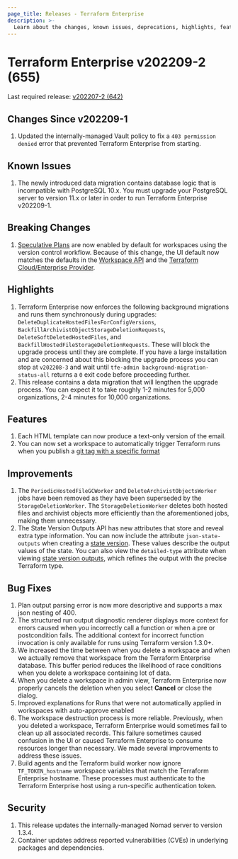 ```yaml
---
page_title: Releases - Terraform Enterprise
description: >-
  Learn about the changes, known issues, deprecations, highlights, features, improvements, bug fixes, and security fixes for the v202209-2 (655) release.
---
```


# Terraform Enterprise v202209-2 (655)

Last required release: [v202207-2 (642)](/terraform/enterprise/releases/2022/v202207-2)

## Changes Since v202209-1

1. Updated the internally-managed Vault policy to fix a `403 permission denied` error that prevented Terraform Enterprise from starting.

## Known Issues

1. The newly introduced data migration contains database logic that is incompatible with PostgreSQL 10.x. You must upgrade your PostgreSQL server to version 11.x or later in order to run Terraform Enterprise v202209-1.

## Breaking Changes

1. [Speculative Plans](/terraform/enterprise/run/remote-operations#speculative-plans) are now enabled by default for workspaces using the version control workflow. Because of this change, the UI default now matches the defaults in the [Workspace API](/terraform/enterprise/api-docs/workspaces) and the [Terraform Cloud/Enterprise Provider](https://registry.terraform.io/providers/hashicorp/tfe/latest/docs/resources/workspace#speculative_enabled).

## Highlights

1. Terraform Enterprise now enforces the following background migrations and runs them synchronously during upgrades: `DeleteDuplicateHostedFilesForConfigVersions`, `BackfillArchivistObjectStorageDeletionRequests`, `DeleteSoftDeletedHostedFiles`, and `BackfillHostedFileStorageDeletionRequests`. These will block the upgrade process until they are complete. If you have a large installation and are concerned about this blocking the upgrade process you can stop at `v202208-3` and wait until `tfe-admin background-migration-status-all` returns a `0` exit code before proceeding further.
1. This release contains a data migration that will lengthen the upgrade process. You can expect it to take roughly 1-2 minutes for 5,000 organizations, 2-4 minutes for 10,000 organizations.


## Features

1. Each HTML template can now produce a text-only version of the email.
1. You can now set a workspace to automatically trigger Terraform runs when you publish a [git tag with a specific format](/terraform/enterprise/workspaces/settings/vcs#trigger-runs-when-a-git-tag-is-published)

## Improvements

1. The `PeriodicHostedFileGCWorker` and `DeleteArchivistObjectsWorker` jobs have been removed as they have been superseded by the `StorageDeletionWorker`. The `StorageDeletionWorker` deletes both hosted files and archivist objects more efficiently than the aforementioned jobs, making them unnecessary.
1. The State Version Outputs API has new attributes that store and reveal extra type information. You can now include the attribute `json-state-outputs` when creating a [state version](/terraform/enterprise/api-docs/state-versions#create-a-state-version). These values describe the output values of the state. You can also view the `detailed-type` attribute when viewing [state version outputs](/terraform/enterprise/api-docs/state-version-outputs#list-state-version-outputs), which refines the output with the precise Terraform type.

## Bug Fixes

1. Plan output parsing error is now more descriptive and supports a max json nesting of 400.
1. The structured run output diagnostic renderer displays more context for errors caused when you incorrectly call a function or when a pre or postcondition fails. The additional context for incorrect function invocation is only available for runs using Terraform version 1.3.0+.
1. We increased the time between when you delete a workspace and when we actually remove that workspace from the Terraform Enterprise database. This buffer period reduces the likelihood of race conditions when you delete a workspace containing lot of data.
1. When you delete a workspace in admin view, Terraform Enterprise now properly cancels the deletion when you select **Cancel** or close the dialog.
1. Improved explanations for Runs that were not automatically applied in workspaces with auto-approve enabled
1. The workspace destruction process is more reliable. Previously, when you deleted a workspace, Terraform Enterprise would sometimes fail to clean up all associated records. This failure sometimes caused confusion in the UI or caused Terraform Enterprise to consume resources longer than necessary. We made several improvements to address these issues.
1. Build agents and the Terraform build worker now ignore `TF_TOKEN_hostname` workspace variables that match the Terraform Enterprise hostname. These processes must authenticate to the Terraform Enterprise host using a run-specific authentication token.

## Security

1. This release updates the internally-managed Nomad server to version 1.3.4.
1. Container updates address reported vulnerabilities (CVEs) in underlying packages and dependencies.
